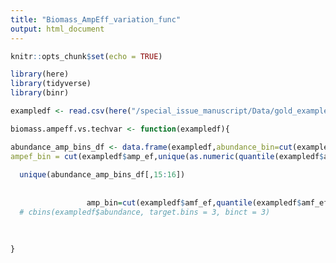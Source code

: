 ```yaml
---
title: "Biomass_AmpEff_variation_func"
output: html_document
---
```


```r
knitr::opts_chunk$set(echo = TRUE)
```

```r
library(here)
library(tidyverse)
library(binr)
```

```r
exampledf <- read.csv(here("/special_issue_manuscript/Data/gold_example_data.csv"))

biomass.ampeff.vs.techvar <- function(exampledf){

abundance_amp_bins_df <- data.frame(exampledf,abundance_bin=cut(exampledf$abundance,as.numeric(quantile(exampledf$abundance)),include.lowest=TRUE),
ampef_bin = cut(exampledf$amp_ef,unique(as.numeric(quantile(exampledf$amp_ef))),include.lowest=TRUE))
 
  unique(abundance_amp_bins_df[,15:16])
    
                     
                 amp_bin=cut(exampledf$amf_ef,quantile(exampledf$amf_ef),include.lowest=TRUE))
  # cbins(exampledf$abundance, target.bins = 3, binct = 3)
  
  
  
}



```